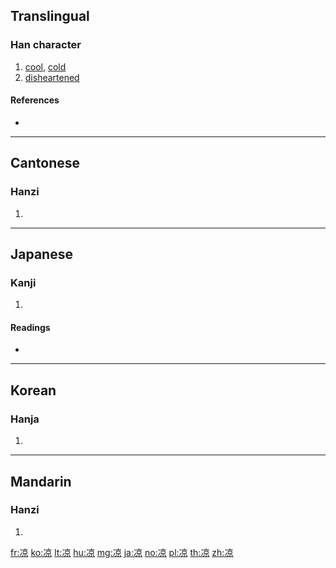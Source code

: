 {{also|涼}}
==Translingual==
{{stroke order|strokes=10}}

===Han character===
{{Han char|rn=15|rad=冫|as=08|sn=10|four=|canj=IMYRF|ids=⿰冫京}}

# [[cool]], [[cold]]
# [[disheartened]]

====References====
* {{Han ref|kx=0132.410|dkj=01665|dj=0296.290|hdz=10299.090|uh=51C9|ud=20937}}

----

==Cantonese==

===Hanzi===
{{yue-hanzi|jyut=[[loeng4]]|y=leung4|tra=涼}}

# {{defn|lang=yue|sort=冫08}}

----

==Japanese==

===Kanji===
{{ja-kanji|grade=|rs=冫08}}

# {{defn|lang=ja|sort=冫08}}

====Readings====
* {{ja-readings|on=[[りょう]] (ryō)|kun=[[すずしい]] (suzushii)}}

----

==Korean==

===Hanja===
{{ko-hanja|hangeul=량|rv=ryang|mr=ryang|y=lyang}}

# {{defn|lang=ko|sort=冫08}}

----

==Mandarin==

===Hanzi===
{{cmn-hanzi|tra=涼|pin=[[liáng]] ([[liang2]])|wg=liang<sup>2</sup>}}

# {{defn|lang=cmn|sort=冫08}}

[[fr:凉]]
[[ko:凉]]
[[lt:凉]]
[[hu:凉]]
[[mg:凉]]
[[ja:凉]]
[[no:凉]]
[[pl:凉]]
[[th:凉]]
[[zh:凉]]